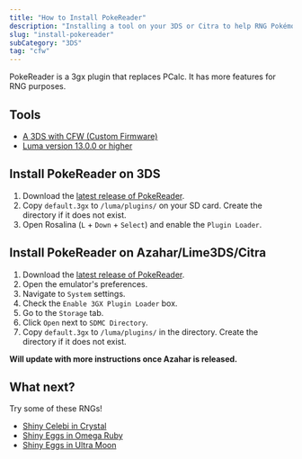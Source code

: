 ```yaml
---
title: "How to Install PokeReader"
description: "Installing a tool on your 3DS or Citra to help RNG Pokémon"
slug: "install-pokereader"
subCategory: "3DS"
tag: "cfw"
---
```


PokeReader is a 3gx plugin that replaces PCalc. It has more features for RNG purposes.

## Tools

- [A 3DS with CFW (Custom Firmware)](https://3ds.hacks.guide/)
- [Luma version 13.0.0 or higher](https://github.com/LumaTeam/Luma3DS/releases)

## Install PokeReader on 3DS

1. Download the [latest release of PokeReader](https://github.com/zaksabeast/PokeReader/releases/latest).
2. Copy `default.3gx` to `/luma/plugins/` on your SD card. Create the directory if it does not exist.
3. Open Rosalina (`L` + `Down` + `Select`) and enable the `Plugin Loader`.

## Install PokeReader on Azahar/Lime3DS/Citra

1. Download the [latest release of PokeReader](https://github.com/zaksabeast/PokeReader/releases/latest).
2. Open the emulator's preferences.
3. Navigate to `System` settings.
4. Check the `Enable 3GX Plugin Loader` box.
5. Go to the `Storage` tab.
6. Click `Open` next to `SDMC Directory`.
7. Copy `default.3gx` to `/luma/plugins/` in the directory. Create the directory if it does not exist.

**Will update with more instructions once Azahar is released.**

## What next?

Try some of these RNGs!

- [Shiny Celebi in Crystal](/gen2-celebi)
- [Shiny Eggs in Omega Ruby](/retail-oras-egg-mmsc)
- [Shiny Eggs in Ultra Moon](/retail-usum-egg-no-mmsc)
